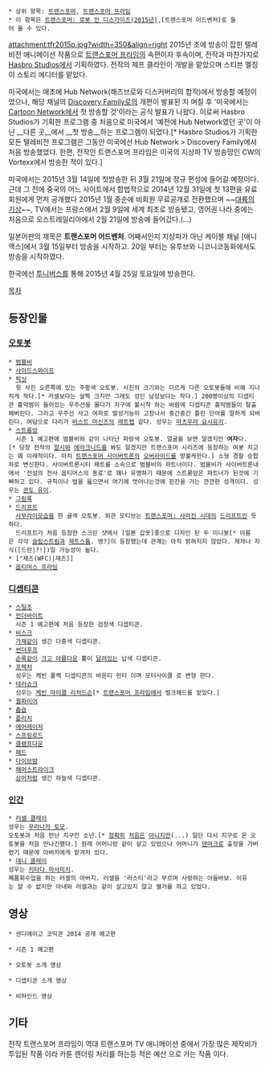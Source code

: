  * 상위 항목: [[트랜스포머]], [[트랜스포머 프라임]]
 * 이 항목은 [[트랜스포머: 로봇 인 디스가이즈(2015년)]],[트랜스포머 어드벤처]로 들어 올 수 있다.

attachment:tfr2015p.jpg?width=350&align=right
2015년 초에 방송이 잡힌 텔레비전 애니메이션 작품으로 [[트랜스포머 프라임]]의 속편이자 후속이며, 전작과 마찬가지로 [[Hasbro Studios]]에서 기획하였다. 전작의 제프 클라인이 개발을 맡았으며 스티븐 멜칭이 스토리 에디터를 맡았다.

미국에서는 애초에 Hub Network(해즈브로와 디스커버리의 합작)에서 방송할 예정이었으나, 해당 채널의 [[Discovery Family]]로의 개편이 발표된 지 며칠 후 '미국에서는 [[Cartoon Network]]에서 첫 방송할 것'이라는 공식 발표가 나왔다. 이로써 Hasbro Studios가 기획한 프로그램 중 처음으로 미국에서 '예전에 Hub Network였던 곳'이 아닌 __다른 곳__에서 __첫 방송__하는 프로그램이 되었다.[* Hasbro Studios가 기획한 모든 텔레비전 프로그램은 그동안 미국에선 Hub Network > Discovery Family에서 처음 방송했었다. 한편, 전작인 트랜스포머 프라임은 미국의 지상파 TV 방송망인 CW의 Vortexx에서 방송한 적이 있다.]

미국에서는 2015년 3월 14일에 첫방송한 뒤 3월 21일에 정규 편성에 들어갈 예정이다. 근데 그 전에 중국의 어느 사이트에서 합법적으로 2014년 12월 31일에 첫 13편을 유료회원에게 먼저 공개했다 2015년 1월 중순에 비회원 무료공개로 전환했으며 ~~[[대륙의 기상]]~~, TV에서는 프랑스에서 2월 9일에 세계 최초로 방송됐고, 영어권 나라 중에는 처음으로 오스트레일리아에서 2월 21일에 방송에 들어갔다.(...)

일본어판의 제목은 '''트랜스포머 어드벤처'''. 어째서인지 지상파가 아닌 케이블 채널 [애니맥스]에서 3월 15일부터 방송을 시작하고. 20일 부터는 유투브와 니코니코동화에서도 방송을 시작하였다.

한국에선 [[투니버스]]를 통해 2015년 4월 25일 토요일에 방송한다.

[[목차]]
== 등장인물 ==
=== [[오토봇]] ===
 * [[범블비(프라임)|범블비]]
 * [[사이드스와이프(WFC)|사이드스와이프]]
 * [[픽싯]]
   윗 사진 오른쪽에 있는 주황색 오토봇. 사진의 크기와는 다르게 다른 오토봇들에 비해 지나치게 작다.[* 러셀보다는 살짝 크지만 그래도 성인 남성보다는 작다.] 200명이상의 디셉티콘 흉악범이 들어있는 우주선을 몰다가 지구에 불시착 하는 바람에 디셉티콘 흉악범들이 탈출해버린다. 그리고 우주선 사고 여파로 발성기능이 고장나서 중간중간 틀린 단어를 말하게 되버린다. 여담으로 다리가 [[비스트 머신즈]]의 [[래트랩]] 같다. 성우는 [[마츠우라 요시유키]].
 * [[스트롱암(RID)|스트롱암]]
   시즌 1 예고편에 범블비와 같이 나타난 파랑색 오토봇. 얼굴을 보면 알겠지만 '''여자'''다.[* 당장 전작의 [[알시(프라임)|알시]]와 [[에라크니드]]를 봐도 알겠지만 트랜스포머 시리즈에 등장하는 여봇 치고는 꽤 이례적이다. 마치 [[트랜스포머 사이버트론]]의 [[오버라이드(사이버트론)|오버라이드]]를 방불케한다.] 소형 경찰 승합차로 변신한다. 사이버트론시티 패트롤 소속으로 범블비의 파트너이다. 범블비가 사이버트론내에서 '전설의 전사 옵티머스의 동료'로 꽤나 유명하기 때문에 스트롱암은 파트너가 된것에 기뻐하고 있다. 규칙이나 법을 읊으면서 여기에 벗어나는것에 핀잔을 거는 깐깐한 성격이다. 성우는 [[콘도 유이]].
 * [[그림록(프라임)|그림록]]
 * [[드리프트(RID)|드리프트]]
   [[사무라이]]모습을 한 귤색 오토봇. 외관 모티브는 [[트랜스포머: 사라진 시대(영화)|트랜스포머: 사라진 시대]]의 [[드리프트(ROTF)|드리프트]]인 듯하다.
   드리프트가 처음 등장한 스크린 샷에서 [일본 갑옷]풍으로 디자인 된 두 미니봇[* 이름은 각각 [[슬립스트림]]과 [[제트스톰]]. 엥?]이 등장했는데 관계는 아직 밝혀지지 않았다. 제자나 자식([드란|?!])일 가능성이 높다.
 * ["재즈(WFC)|재즈]]
 * [[옵티머스 프라임(프라임)|옵티머스 프라임]]

=== [[디셉티콘]] ===
 * [[스틸조(RID)|스틸조]]
 * [[언더바이트]]
   시즌 1 예고편에 처음 등장한 검정색 디셉티콘. 
 * [[비스크]]
   [[가재]]같이 생긴 다홍색 디셉티콘.
 * [[썬더후프]]
   [[순록]]같이 [[크고 아름다운]] 뿔이 [[메가트론(아마다)|달려]][[쇼크웨이브(애니메이티드)|있는]] 납색 디셉티콘.
 * [[프렉처]]
   성우는 케빈 폴랙 디셉티콘의 바운티 헌터 이며 모터사이클 로 변형 한다. 
 * [[테러쇼크]]
   성우는 [[케빈 마이클 리처드슨]][* [[트랜스포머 프라임]]에서 벌크헤드를 맡았다.]
 * [[퀄파이어]]
 * [[춉숍]]
 * [[플리치]]
 * [[에어레이저(RID)|에어레이저]]
 * [[스프링로드]]
 * [[클램프다운]]
 * [[페드]]
 * [[다이브밤(RID)|다이브밤]]
 * [[해머스트라이크]]
   [[상어]]처럼 생긴 하늘색 디셉티콘.

=== [[인간]] ===
 * [[러셀 클레이]]
 성우는 [[무라나카 토모]]. 
 오토봇과 처음 만난 지구인 소년.[* [[잭슨 다비|정확히]] [[나카다이 미코|처음은]] [[라파엘 에스키벨|아니지만]](...) 일단 다시 지구로 온 오토봇을 처음 만나긴했다.] 원래 어머니랑 같이 살고 있었으나 어머니가 [[덴마크]]로 출장을 가버렸기 때문에 아버지에게 맡겨저 있다. 
 * [[데니 클레이]]
 성우는 [[키타다 마사미치]].
 폐품회수업을 하는 러셀의 아버지. 러셀을 '러스티'라고 부르며 사랑하는 아들바보. 이유는 알 수 없지만 아내와 러셀과는 같이 살고있지 않고 별거를 하고 있었다.
== 영상 ==
 * 샌디에이고 코믹콘 2014 공개 예고편
{{{#!html
<iframe width="560" height="315" src="//www.youtube.com/embed/jwsLeDPQCvA" frameborder="0" allowfullscreen></iframe>
}}}

 * 시즌 1 예고편
{{{#!html
<iframe width="560" height="315" src="//www.youtube.com/embed/1KjHtPfhHCg" frameborder="0" allowfullscreen></iframe>
}}}

 * 오토봇 소개 영상
{{{#!html
<iframe width="560" height="315" src="https://www.youtube.com/embed/DI2CpRUMjM0" frameborder="0" allowfullscreen></iframe>
}}}

 * 디셉티콘 소개 영상
{{{#!html
<iframe width="560" height="315" src="https://www.youtube.com/embed/EI9rZEPN04g" frameborder="0" allowfullscreen></iframe>
}}}

 * 비하인드 영상
{{{#!html
<iframe width="560" height="315" src="https://www.youtube.com/embed/ybd87uAo9jY" frameborder="0" allowfullscreen></iframe>
}}}

== 기타 ==
전작 트랜스포머 프라임이 역대 트랜스포머 TV 애니메이션 중에서 가장 많은 제작비가 투입된 작품 이라 카툰 렌더링 처리를 하는등 적은 예산 으로 가는 작품 이다.
